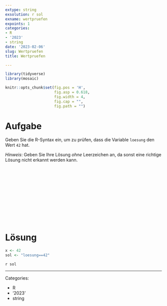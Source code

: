 ```yaml
---
extype: string
exsolution: r sol
exname: wertpruefen
expoints: 1
categories:
- R
- '2023'
- string
date: '2023-02-06'
slug: Wertpruefen
title: Wertpruefen

---
```




```r

library(tidyverse)
library(mosaic)

```


```r
knitr::opts_chunk$set(fig.pos = 'H',
                      fig.asp = 0.618,
                      fig.width = 4,
                      fig.cap = "", 
                      fig.path = "")
```









# Aufgabe

Geben Sie die R-Syntax ein, um zu prüfen, dass die Variable `loesung` den Wert `42` hat.

*Hinweis*: Geben Sie Ihre Lösung *ohne* Leerzeichen an, da sonst eine richtige Lösung nicht erkannt werden kann.




</br>
</br>
</br>
</br>
</br>
</br>
</br>
</br>
</br>
</br>

# Lösung



```r
x <- 42
sol <- "loesung==42"
```

``r sol``




---

Categories: 

- R
- '2023'
- string

